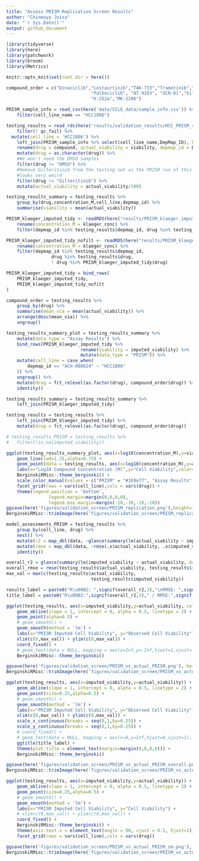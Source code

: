 ```yaml
---
title: "Assess PRISM Replication Screen Results"
author: "Chinmaya Joisa"
date: "`r Sys.Date()`"
output: github_document
---
```


```r
library(tidyverse)
library(here)
library(patchwork)
library(broom)
library(Metrics)

knitr::opts_knit$set(root.dir = here())
```

```r
compound_order = c("Dinaciclib","Lestaurtinib","TAK-733","Trametinib","Masitinib",
								"Palbociclib", "AT-9283", "UCN-01","Gilteritinib","Cobimetinib","KW-2449",
								"K-252a","MK-2206")

PRISM_sample_info = read_csv(here('data/CCLE_data/sample_info.csv')) %>%
	filter(cell_line_name == "HCC1806") 

testing_results = read_rds(here('results/validation_results/HCC_PRISM_replication_screen.rds')) %>% 
	filter(! qc_fail) %>%
  mutate(cell_line = 'HCC1806') %>% 
	left_join(PRISM_sample_info %>% select(cell_line_name,DepMap_ID), by=c('cell_line'='cell_line_name')) %>%
	rename(drug = compound, actual_viability = viability, depmap_id = DepMap_ID) %>%
	mutate(drug = as.character(drug)) %>% 
	#We won't need the DMSO samples
	filter(drug != "DMSO") %>%
	#Remove Gilteritinib from the testing set as the PRISM run of this compound
	#looks very weird
	filter(drug != "Gilteritinib") %>%
	mutate(actual_viability = actual_viability/100)

testing_results_summary = testing_results %>%
	group_by(drug,concentration_M,cell_line,depmap_id) %>%
	summarise(viability = mean(actual_viability))

PRISM_klaeger_imputed_tidy <- readRDS(here("results/PRISM_klaeger_imputed_tidy.rds")) %>%
	rename(concentration_M = klaeger_conc) %>%
	filter(depmap_id %in% testing_results$depmap_id, drug %in% testing_results$drug)

PRISM_klaeger_imputed_tidy_nofilt <- readRDS(here("results/PRISM_klaeger_imputed_tidy_nofilt.rds")) %>%
	rename(concentration_M = klaeger_conc) %>%
	filter(depmap_id %in% testing_results$depmap_id, 
				 drug %in% testing_results$drug, 
				 ! drug %in% PRISM_klaeger_imputed_tidy$drug)

PRISM_klaeger_imputed_tidy = bind_rows(
	PRISM_klaeger_imputed_tidy,
	PRISM_klaeger_imputed_tidy_nofilt
)

compound_order = testing_results %>%
	group_by(drug) %>%
	summarise(mean_via = mean(actual_viability)) %>%
	arrange(desc(mean_via)) %>%
	ungroup()
```
```r
testing_results_summary_plot = testing_results_summary %>% 
	mutate(data_type = "Assay Results") %>%
	bind_rows(PRISM_klaeger_imputed_tidy %>%
							rename(viability = imputed_viability) %>%
							mutate(data_type = "PRISM")) %>%
	mutate(cell_line = case_when(
		depmap_id == "ACH-000624" ~ "HCC1806"
	)) %>%
	ungroup() %>%
	mutate(drug = fct_relevel(as.factor(drug), compound_order$drug)) %>%
	identity()
```


```r
testing_results_summary = testing_results_summary %>%
	left_join(PRISM_klaeger_imputed_tidy)

testing_results = testing_results %>% 
	left_join(PRISM_klaeger_imputed_tidy) %>%
	mutate(drug = fct_relevel(as.factor(drug), compound_order$drug))

# testing_results_PRISM = testing_results %>%
# 	filter(!is.na(imputed_viability))
```

```r
ggplot(testing_results_summary_plot, aes(x=log10(concentration_M),y=viability, color=data_type)) +
	geom_line(lwd=1.25,alpha=0.75) +
	geom_point(data = testing_results, aes(x=log10(concentration_M),y=actual_viability, color="Assay Results"), alpha=0.25) +
	labs(x="Log10 Compound Concentration (M)",y="Cell Viability",color='') +
	BerginskiRMisc::theme_berginski() +
	scale_color_manual(values = c("PRISM" = "#1b9e77", "Assay Results" = "#d95f02")) +
	facet_grid(rows = vars(cell_line),cols = vars(drug)) +
	theme(legend.position = 'bottom',
				legend.margin=margin(0,0,0,0), 
				legend.box.margin=margin(-10,-10,-10,-10))
ggsave(here('figures/validation_screen/PRISM_replication.png'),height=1.5,width=10)
BerginskiRMisc::trimImage(here('figures/validation_screen/PRISM_replication.png'))
```

```r
model_assessments_PRISM = testing_results %>%
	group_by(cell_line, drug) %>%
	nest() %>%
	mutate(r2 = map_dbl(data, ~glance(summary(lm(actual_viability ~ imputed_viability, data=.x)))$r.squared)) %>%
	mutate(rmse = map_dbl(data, ~rmse(.x$actual_viability, .x$imputed_viability))) %>% 
	identity()
```

```r
overall_r2 = glance(summary(lm(imputed_viability ~ actual_viability, data = testing_results)))$r.squared
overall_rmse = rmse(testing_results$actual_viability, testing_results$imputed_viability)
max_val = max(c(testing_results$actual_viability,
								testing_results$imputed_viability))

results_label = paste0("R\u00B2: ",signif(overall_r2,3),"\nRMSE: ",signif(overall_rmse,3))
title_label = paste0("R\u00B2:",signif(overall_r2,3)," / RMSE:",signif(overall_rmse,3))

ggplot(testing_results, aes(x=imputed_viability,y=actual_viability, color=drug)) + 
	geom_abline(slope = 1, intercept = 0, alpha = 0.5, linetype = 2) +
	geom_point(alpha=0.5) + 
	# geom_smooth() +
	geom_smooth(method = 'lm') +
	labs(x="PRISM Imputed Cell Viability", y="Observed Cell Viability") +
	xlim(c(0,max_val)) + ylim(c(0,max_val)) +
	coord_fixed() +
	# geom_text(data = NULL, mapping = aes(x=Inf,y=-Inf,hjust=1,vjust=-0.2), label=results_label) +
	BerginskiRMisc::theme_berginski()

ggsave(here('figures/validation_screen/PRISM_vs_actual_PRISM.png'), height=6,width=6)
BerginskiRMisc::trimImage(here('figures/validation_screen/PRISM_vs_actual_PRISM.png'))

ggplot(testing_results, aes(x=imputed_viability,y=actual_viability)) + 
	geom_abline(slope = 1, intercept = 0, alpha = 0.5, linetype = 2) +
	geom_point(size=0.25,alpha=0.5) + 
	# geom_smooth() +
	geom_smooth(method = 'lm') +
	labs(x="PRISM Imputed Cell Viability", y="Observed Cell Viability") +
	xlim(c(0,max_val)) + ylim(c(0,max_val)) +
	scale_x_continuous(breaks = seq(0,1,by=0.25)) +
	scale_y_continuous(breaks = seq(0,1,by=0.25)) +
	# coord_fixed() +
	# geom_text(data = NULL, mapping = aes(x=0,y=Inf,hjust=0,vjust=1), label=results_label) +
	ggtitle(title_label) +
	theme(plot.title = element_text(margin=margin(0,0,0,0))) +
	BerginskiRMisc::theme_berginski()

ggsave(here('figures/validation_screen/PRISM_vs_actual_PRISM_overall.png'), height=3,width=3)
BerginskiRMisc::trimImage(here('figures/validation_screen/PRISM_vs_actual_PRISM_overall.png'))
```

```r
ggplot(testing_results, aes(x=imputed_viability,y=actual_viability)) + 
	geom_abline(slope = 1, intercept = 0, alpha = 0.5, linetype = 2) +
	geom_point(size=0.25,alpha=0.5) + 
	# geom_smooth() +
	geom_smooth(method = 'lm') +
	labs(x="PRISM Imputed Cell Viability", y="Cell Viability") +
	# xlim(c(0,max_val)) + ylim(c(0,max_val)) +
	coord_fixed() +
	BerginskiRMisc::theme_berginski() +
	theme(axis.text.x = element_text(angle = 90, vjust = 0.5, hjust=1)) +
	facet_grid(rows = vars(cell_line),cols = vars(drug))

ggsave(here('figures/validation_screen/PRISM_vs_actual_PRISM_sm.png'), width=13)
BerginskiRMisc::trimImage(here('figures/validation_screen/PRISM_vs_actual_PRISM_sm.png'))
```